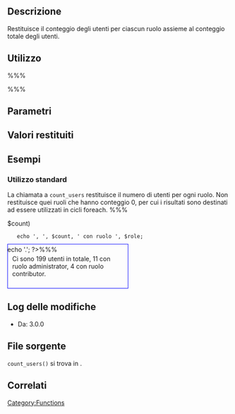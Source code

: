 {{Languages|
{{en|Function Reference/count_users}}
{{it|Riferimento funzioni/count_users}}
}}

== Descrizione ==

Restituisce il conteggio degli utenti per ciascun ruolo assieme al conteggio totale degli utenti.

== Utilizzo ==

%%% <?php count_users( $strategy ); ?> %%%

== Parametri ==
{{it:Parameter|$strategy|string|'time' o 'memory'. Generalmente, il valore predefinito 'time' è ottimale a causa dello schema attuale.|opzionale|'time'}}

== Valori restituiti ==
{{it:Return||array|Include un totale generale e un array di conteggi indicizzati per ruolo.}}

== Esempi ==

=== Utilizzo standard ===

La chiamata a <tt>count_users</tt> restituisce il numero di utenti per ogni ruolo. Non restituisce quei ruoli che hanno conteggio 0, per cui i risultati sono destinati ad essere utilizzati in cicli foreach.
%%%<?php
$result = count_users();
echo 'Ci sono ', $result['total_users'], ' utenti in totale';
foreach($result['avail_roles'] as $role => $count)
    echo ', ', $count, ' con ruolo ', $role;
echo '.';
?>%%%
<div style="border:1px solid blue; width:50%; padding:10px; margin-top: -2.5em;">Ci sono 199 utenti in totale, 11 con ruolo administrator, 4 con ruolo contributor.</div>

== Log delle modifiche ==

* Da: 3.0.0

== File sorgente ==
<tt>count_users()</tt> si trova in {{Trac|wp-includes/user.php}}.

== Correlati ==
{{it:Count Tags}}
{{it:Tag Footer}}

[[Category:Functions]]